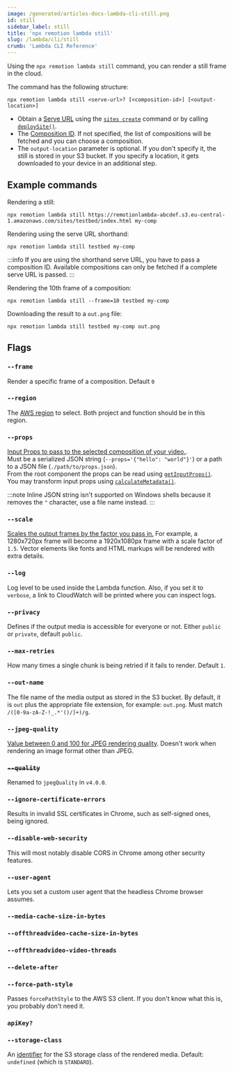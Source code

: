 ```yaml
---
image: /generated/articles-docs-lambda-cli-still.png
id: still
sidebar_label: still
title: 'npx remotion lambda still'
slug: /lambda/cli/still
crumb: 'Lambda CLI Reference'
---
```


Using the `npx remotion lambda still` command, you can render a still frame in the cloud.

The command has the following structure:

```
npx remotion lambda still <serve-url>? [<composition-id>] [<output-location>]
```

- Obtain a [Serve URL](/docs/terminology/serve-url) using the [`sites create`](/docs/lambda/cli/sites/create) command or by calling [`deploySite()`](/docs/lambda/deploysite).
- The [Composition ID](/docs/terminology/composition#composition-id). If not specified, the list of compositions will be fetched and you can choose a composition.
- The `output-location` parameter is optional. If you don't specify it, the still is stored in your S3 bucket. If you specify a location, it gets downloaded to your device in an additional step.

## Example commands

Rendering a still:

```
npx remotion lambda still https://remotionlambda-abcdef.s3.eu-central-1.amazonaws.com/sites/testbed/index.html my-comp
```

Rendering using the serve URL shorthand:

```
npx remotion lambda still testbed my-comp
```

:::info
If you are using the shorthand serve URL, you have to pass a composition ID. Available compositions can only be fetched if a complete serve URL is passed.
:::

Rendering the 10th frame of a composition:

```
npx remotion lambda still --frame=10 testbed my-comp
```

Downloading the result to a `out.png` file:

```
npx remotion lambda still testbed my-comp out.png
```

## Flags

### `--frame`

Render a specific frame of a composition. Default `0`

### `--region`

The [AWS region](/docs/lambda/region-selection) to select. Both project and function should be in this region.

### `--props`

[Input Props to pass to the selected composition of your video.](/docs/passing-props#passing-input-props-in-the-cli).  
Must be a serialized JSON string (`--props='{"hello": "world"}'`) or a path to a JSON file (`./path/to/props.json`).  
From the root component the props can be read using [`getInputProps()`](/docs/get-input-props).  
You may transform input props using [`calculateMetadata()`](/docs/calculate-metadata).

:::note
Inline JSON string isn't supported on Windows shells because it removes the `"` character, use a file name instead.
:::

### `--scale`

[Scales the output frames by the factor you pass in.](/docs/scaling) For example, a 1280x720px frame will become a 1920x1080px frame with a scale factor of `1.5`. Vector elements like fonts and HTML markups will be rendered with extra details.

### `--log`

Log level to be used inside the Lambda function. Also, if you set it to `verbose`, a link to CloudWatch will be printed where you can inspect logs.

### `--privacy`

Defines if the output media is accessible for everyone or not. Either `public` or `private`, default `public`.

### `--max-retries`

How many times a single chunk is being retried if it fails to render. Default `1`.

### `--out-name`

The file name of the media output as stored in the S3 bucket. By default, it is `out` plus the appropriate file extension, for example: `out.png`. Must match `/([0-9a-zA-Z-!_.*'()/]+)/g`.

### `--jpeg-quality`

[Value between 0 and 100 for JPEG rendering quality](/docs/config#setjpegquality). Doesn't work when rendering an image format other than JPEG.

### ~~`--quality`~~

Renamed to `jpegQuality` in `v4.0.0`.

### `--ignore-certificate-errors`

Results in invalid SSL certificates in Chrome, such as self-signed ones, being ignored.

### `--disable-web-security`

This will most notably disable CORS in Chrome among other security features.

### `--user-agent`<AvailableFrom v="3.3.83"/>

Lets you set a custom user agent that the headless Chrome browser assumes.

### `--media-cache-size-in-bytes`<AvailableFrom v="4.0.352"/>

<Options id="media-cache-size-in-bytes" />

### `--offthreadvideo-cache-size-in-bytes`<AvailableFrom v="4.0.23"/>

<Options id="offthreadvideo-cache-size-in-bytes" />

### `--offthreadvideo-video-threads`<AvailableFrom v="4.0.261"/>

<Options id="offthreadvideo-video-threads" />

### `--delete-after`<AvailableFrom v="4.0.32"/>

<Options id="delete-after" cli />

### `--force-path-style`<AvailableFrom v="4.0.202" />

Passes `forcePathStyle` to the AWS S3 client. If you don't know what this is, you probably don't need it.

### `apiKey?`<AvailableFrom v="4.0.253"/>

<Options id="api-key" />

### `--storage-class`<AvailableFrom v="4.0.305"/>

An [identifier](https://docs.aws.amazon.com/AmazonS3/latest/userguide/storage-class-intro.html#sc-compare) for the S3 storage class of the rendered media. Default: `undefined` (which is `STANDARD`).
